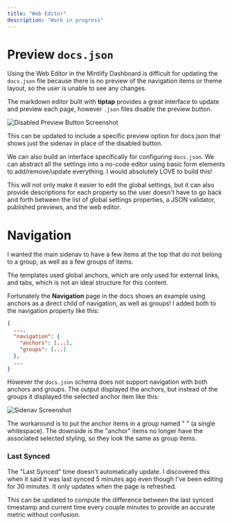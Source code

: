 ```yaml
---
title: "Web Editor"
description: "Work in progress"
---
```


# Preview `docs.json`

Using the Web Editor in the Mintlify Dashboard is difficult for updating the `docs.json` file because there is no preview of the navigation items or theme layout, so the user is unable to see any changes.

The markdown editor built with **tiptap** provides a great interface to update and preview each page, however `.json` files disable the preview button.

![Disabled Preview Button Screenshot](/images/disabled-preview.png)

This can be updated to include a specific preview option for docs.json that shows just the sidenav in place of the disabled button.

We can also build an interface specifically for configuring `docs.json`. We can abstract all the settings into a no-code editor using basic form elements to add/remove/update everything. I would absolutely LOVE to build this!

This will not only make it easier to edit the global settings, but it can also provide descriptions for each property so the user doesn't have to go back and forth between the list of global settings properties, a JSON validator, published previews, and the web editor.

# Navigation

I wanted the main sidenav to have a few items at the top that do not belong to a group, as well as a few groups of items.

The templates used global anchors, which are only used for external links, and tabs, which is not an ideal structure for this content.

Fortunately the **Navigation** page in the docs shows an example using anchors as a direct child of navigation, as well as groups! I added both to the navigation property like this:

```json docs.json
{
  ...,
  "navigation": {
    "anchors": [...],
    "groups": [...]
  },
  ...
}
```

However the `docs.json` schema does not support navigation with both anchors and groups. The output displayed the anchors, but instead of the groups it displayed the selected anchor item like this:

![Sidenav Screenshot](/images/anchor-items.png)

The workaround is to put the anchor items in a group named " " (a single whitespace). The downside is the "anchor" items no longer have the associated selected styling, so they look the same as group items.

### Last Synced

The "Last Synced" time doesn't automatically update. I discovered this when it said it was last synced 5 minutes ago even though I've been editing for 30 minutes. It only updates when the page is refreshed.

This can be updated to compute the difference between the last synced timestamp and current time every couple minutes to provide an accurate metric without confusion.
